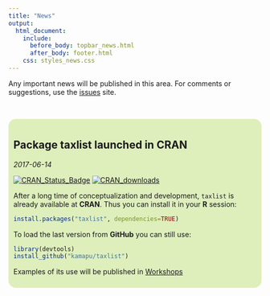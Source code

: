 ---
title: "News"
output:
  html_document:
    include:
      before_body: topbar_news.html
      after_body: footer.html
    css: styles_news.css
---

Any important news will be published in this area.
For comments or suggestions, use the
[issues](https://github.com/kamapu/kamapu.github.io/issues) site.

<br/>

<div style="background-color: #deefbc; text-align: left; padding: 10px;
border-radius: 15px">

# Package taxlist launched in CRAN
*2017-06-14*

[![CRAN_Status_Badge](http://www.r-pkg.org/badges/version/taxlist)](https://cran.r-project.org/package=taxlist)
[![CRAN_downloads](http://cranlogs.r-pkg.org/badges/taxlist)](http://cran.rstudio.com/web/packages/taxlist/index.html)

After a long time of conceptualization and development, `taxlist` is already
available at **CRAN**.
Thus you can install it in your **R** session:

```{r install_cran, eval=FALSE}
install.packages("taxlist", dependencies=TRUE)
```

To load the last version from **GitHub** you can still use:

```{r install_github, eval=FALSE}
library(devtools)
install_github("kamapu/taxlist")
```

Examples of its use will be published in
[Workshops](https://kamapu.github.io/workshops.html)

</div>

<br/>
